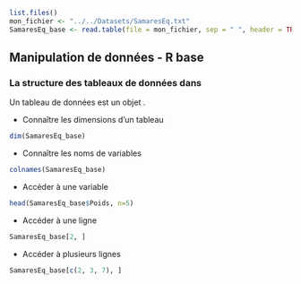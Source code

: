 
```r
list.files()
mon_fichier <- "../../Datasets/SamaresEq.txt"
SamaresEq_base <- read.table(file = mon_fichier, sep = " ", header = TRUE, dec = '.')
```

## Manipulation de données - R base

### La structure des tableaux de données dans \R 

Un tableau de données est un objet \texttt{data.frame}. 

- Connaître les dimensions d'un tableau

```r
dim(SamaresEq_base)
``` 

- Connaître les noms de variables

```r
colnames(SamaresEq_base)
``` 

- Accéder à une variable

```r
head(SamaresEq_base$Poids, n=5)
```

- Accéder à une ligne

```r
SamaresEq_base[2, ]
```


- Accéder à plusieurs lignes

```r
SamaresEq_base[c(2, 3, 7), ]
```



<!-- selection lignes et colonnes avec les crochets -->

<!-- manipulation avancé dplyr -->

<!-- dplyr MPE -->

<!--     -> selection de variables -->
<!--     -> selection de lignes -->
<!--     -> virer -->
<!--     -> tri sur des NA -->
<!--     -> jointure -->

